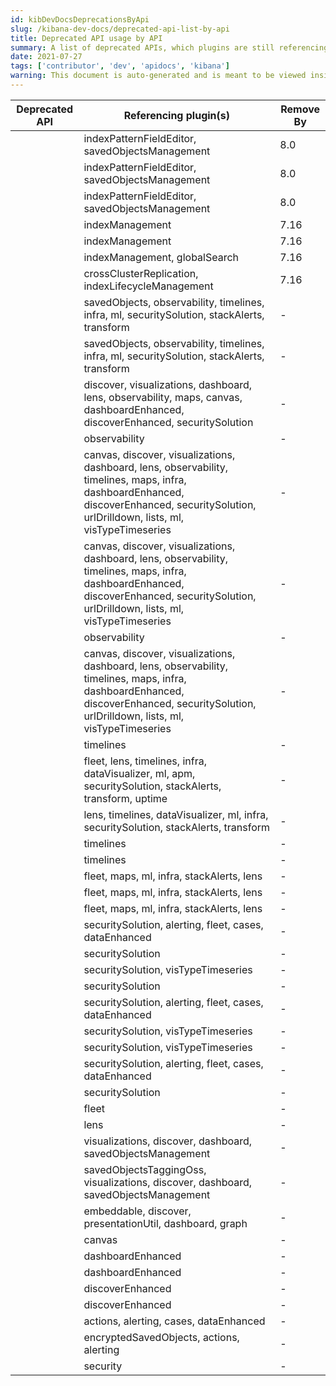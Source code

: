 ```yaml
---
id: kibDevDocsDeprecationsByApi
slug: /kibana-dev-docs/deprecated-api-list-by-api
title: Deprecated API usage by API
summary: A list of deprecated APIs, which plugins are still referencing them, and when they need to be removed by.
date: 2021-07-27
tags: ['contributor', 'dev', 'apidocs', 'kibana']
warning: This document is auto-generated and is meant to be viewed inside our experimental, new docs system.
---
```



| Deprecated API | Referencing plugin(s) | Remove By |
| ---------------|-----------|-----------|
| <DocLink id="kibDataPluginApi" section="def-public.castEsToKbnFieldTypeName" text="castEsToKbnFieldTypeName"/> | indexPatternFieldEditor, savedObjectsManagement | 8.0 |
| <DocLink id="kibDataPluginApi" section="def-common.castEsToKbnFieldTypeName" text="castEsToKbnFieldTypeName"/> | indexPatternFieldEditor, savedObjectsManagement | 8.0 |
| <DocLink id="kibDataPluginApi" section="def-server.castEsToKbnFieldTypeName" text="castEsToKbnFieldTypeName"/> | indexPatternFieldEditor, savedObjectsManagement | 8.0 |
| <DocLink id="kibCorePluginApi" section="def-server.ILegacyCustomClusterClient" text="ILegacyCustomClusterClient"/> | indexManagement | 7.16 |
| <DocLink id="kibCorePluginApi" section="def-server.LegacyScopedClusterClient" text="LegacyScopedClusterClient"/> | indexManagement | 7.16 |
| <DocLink id="kibCorePluginApi" section="def-server.ILegacyScopedClusterClient" text="ILegacyScopedClusterClient"/> | indexManagement, globalSearch | 7.16 |
| <DocLink id="kibCorePluginApi" section="def-server.LegacyAPICaller" text="LegacyAPICaller"/> | crossClusterReplication, indexLifecycleManagement | 7.16 |
| <DocLink id="kibDataPluginApi" section="def-public.IIndexPattern" text="IIndexPattern"/> | savedObjects, observability, timelines, infra, ml, securitySolution, stackAlerts, transform | - |
| <DocLink id="kibDataPluginApi" section="def-common.IIndexPattern" text="IIndexPattern"/> | savedObjects, observability, timelines, infra, ml, securitySolution, stackAlerts, transform | - |
| <DocLink id="kibDataPluginApi" section="def-public.esFilters" text="esFilters"/> | discover, visualizations, dashboard, lens, observability, maps, canvas, dashboardEnhanced, discoverEnhanced, securitySolution | - |
| <DocLink id="kibDataPluginApi" section="def-public.ExistsFilter" text="ExistsFilter"/> | observability | - |
| <DocLink id="kibDataPluginApi" section="def-public.Filter" text="Filter"/> | canvas, discover, visualizations, dashboard, lens, observability, timelines, maps, infra, dashboardEnhanced, discoverEnhanced, securitySolution, urlDrilldown, lists, ml, visTypeTimeseries | - |
| <DocLink id="kibDataPluginApi" section="def-common.Filter" text="Filter"/> | canvas, discover, visualizations, dashboard, lens, observability, timelines, maps, infra, dashboardEnhanced, discoverEnhanced, securitySolution, urlDrilldown, lists, ml, visTypeTimeseries | - |
| <DocLink id="kibDataPluginApi" section="def-common.ExistsFilter" text="ExistsFilter"/> | observability | - |
| <DocLink id="kibDataPluginApi" section="def-server.Filter" text="Filter"/> | canvas, discover, visualizations, dashboard, lens, observability, timelines, maps, infra, dashboardEnhanced, discoverEnhanced, securitySolution, urlDrilldown, lists, ml, visTypeTimeseries | - |
| <DocLink id="kibDataPluginApi" section="def-public.IFieldSubType" text="IFieldSubType"/> | timelines | - |
| <DocLink id="kibDataPluginApi" section="def-public.esKuery" text="esKuery"/> | fleet, lens, timelines, infra, dataVisualizer, ml, apm, securitySolution, stackAlerts, transform, uptime | - |
| <DocLink id="kibDataPluginApi" section="def-public.esQuery" text="esQuery"/> | lens, timelines, dataVisualizer, ml, infra, securitySolution, stackAlerts, transform | - |
| <DocLink id="kibDataPluginApi" section="def-common.IFieldSubType" text="IFieldSubType"/> | timelines | - |
| <DocLink id="kibDataPluginApi" section="def-server.IFieldSubType" text="IFieldSubType"/> | timelines | - |
| <DocLink id="kibDataPluginApi" section="def-public.IFieldType" text="IFieldType"/> | fleet, maps, ml, infra, stackAlerts, lens | - |
| <DocLink id="kibDataPluginApi" section="def-common.IFieldType" text="IFieldType"/> | fleet, maps, ml, infra, stackAlerts, lens | - |
| <DocLink id="kibDataPluginApi" section="def-server.IFieldType" text="IFieldType"/> | fleet, maps, ml, infra, stackAlerts, lens | - |
| <DocLink id="kibDataPluginApi" section="def-public.KueryNode" text="KueryNode"/> | securitySolution, alerting, fleet, cases, dataEnhanced | - |
| <DocLink id="kibDataPluginApi" section="def-public.MatchAllFilter" text="MatchAllFilter"/> | securitySolution | - |
| <DocLink id="kibDataPluginApi" section="def-public.EsQueryConfig" text="EsQueryConfig"/> | securitySolution, visTypeTimeseries | - |
| <DocLink id="kibDataPluginApi" section="def-common.MatchAllFilter" text="MatchAllFilter"/> | securitySolution | - |
| <DocLink id="kibDataPluginApi" section="def-common.KueryNode" text="KueryNode"/> | securitySolution, alerting, fleet, cases, dataEnhanced | - |
| <DocLink id="kibDataPluginApi" section="def-common.EsQueryConfig" text="EsQueryConfig"/> | securitySolution, visTypeTimeseries | - |
| <DocLink id="kibDataPluginApi" section="def-server.EsQueryConfig" text="EsQueryConfig"/> | securitySolution, visTypeTimeseries | - |
| <DocLink id="kibDataPluginApi" section="def-server.KueryNode" text="KueryNode"/> | securitySolution, alerting, fleet, cases, dataEnhanced | - |
| <DocLink id="kibCorePluginApi" section="def-public.AppLeaveHandler" text="AppLeaveHandler"/> | securitySolution | - |
| <DocLink id="kibCorePluginApi" section="def-server.AsyncPlugin" text="AsyncPlugin"/> | fleet | - |
| <DocLink id="kibDataPluginApi" section="def-common.FilterMeta" text="FilterMeta"/> | lens | - |
| <DocLink id="kibSavedObjectsPluginApi" section="def-public.SavedObjectLoader" text="SavedObjectLoader"/> | visualizations, discover, dashboard, savedObjectsManagement | - |
| <DocLink id="kibSavedObjectsPluginApi" section="def-public.SavedObject" text="SavedObject"/> | savedObjectsTaggingOss, visualizations, discover, dashboard, savedObjectsManagement | - |
| <DocLink id="kibSavedObjectsPluginApi" section="def-public.SavedObjectSaveModal" text="SavedObjectSaveModal"/> | embeddable, discover, presentationUtil, dashboard, graph | - |
| <DocLink id="kibExpressionsPluginApi" section="def-common.Render" text="Render"/> | canvas | - |
| <DocLink id="kibDataPluginApi" section="def-public.isFilters" text="isFilters"/> | dashboardEnhanced | - |
| <DocLink id="kibDataPluginApi" section="def-common.isFilters" text="isFilters"/> | dashboardEnhanced | - |
| <DocLink id="kibDataPluginApi" section="def-public.RangeFilter" text="RangeFilter"/> | discoverEnhanced | - |
| <DocLink id="kibDataPluginApi" section="def-common.RangeFilter" text="RangeFilter"/> | discoverEnhanced | - |
| <DocLink id="kibDataPluginApi" section="def-common.nodeBuilder" text="nodeBuilder"/> | actions, alerting, cases, dataEnhanced | - |
| <DocLink id="kibSecurityPluginApi" section="def-server.LegacyAuditLogger" text="LegacyAuditLogger"/> | encryptedSavedObjects, actions, alerting | - |
| <DocLink id="kibCorePluginApi" section="def-server.LegacyRequest" text="LegacyRequest"/> | security | - |